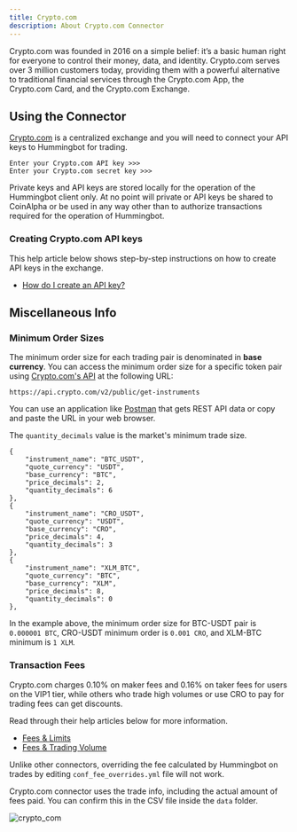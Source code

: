 ```yaml
---
title: Crypto.com
description: About Crypto.com Connector
---
```



Crypto.com was founded in 2016 on a simple belief: it’s a basic human right for everyone to control their money, data, and identity. Crypto.com serves over 3 million customers today, providing them with a powerful alternative to traditional financial services through the Crypto.com App, the Crypto.com Card, and the Crypto.com Exchange.

## Using the Connector

[Crypto.com](https://crypto.com/exchange) is a centralized exchange and you will need to connect your API keys to Hummingbot for trading.

```
Enter your Crypto.com API key >>>
Enter your Crypto.com secret key >>>
```

Private keys and API keys are stored locally for the operation of the Hummingbot client only. At no point will private or API keys be shared to CoinAlpha or be used in any way other than to authorize transactions required for the operation of Hummingbot.

### Creating Crypto.com API keys

This help article below shows step-by-step instructions on how to create API keys in the exchange.

- [How do I create an API key?](https://exchange-docs.crypto.com/spot/index.html#introduction)

<Callout
  type="warning"
  body="We recommend using only #trade# enabled API keys; enabling #withdraw, transfer, or the equivalent is unnecessary# for current Hummingbot strategies."
/>

## Miscellaneous Info

### Minimum Order Sizes

The minimum order size for each trading pair is denominated in **base currency**. You can access the minimum order size for a specific token pair using [Crypto.com's API](https://exchange-docs.crypto.com/#public-get-instruments) at the following URL:

```
https://api.crypto.com/v2/public/get-instruments
```

You can use an application like [Postman](https://www.postman.com/) that gets REST API data or copy and paste the URL in your web browser.

The `quantity_decimals` value is the market's minimum trade size.

```
{
    "instrument_name": "BTC_USDT",
    "quote_currency": "USDT",
    "base_currency": "BTC",
    "price_decimals": 2,
    "quantity_decimals": 6
},
{
    "instrument_name": "CRO_USDT",
    "quote_currency": "USDT",
    "base_currency": "CRO",
    "price_decimals": 4,
    "quantity_decimals": 3
},
{
    "instrument_name": "XLM_BTC",
    "quote_currency": "BTC",
    "base_currency": "XLM",
    "price_decimals": 8,
    "quantity_decimals": 0
},
```

In the example above, the minimum order size for BTC-USDT pair is `0.000001 BTC`, CRO-USDT minimum order is `0.001 CRO`, and XLM-BTC minimum is `1 XLM`.

### Transaction Fees

Crypto.com charges 0.10% on maker fees and 0.16% on taker fees for users on the VIP1 tier, while others who trade high volumes or use CRO to pay for trading fees can get discounts.

Read through their help articles below for more information.

- [Fees & Limits](https://crypto.com/exchange/document/fees-limits)
- [Fees & Trading Volume](https://help.crypto.com/en/articles/3511276-fees-trading-volume)

Unlike other connectors, overriding the fee calculated by Hummingbot on trades by editing `conf_fee_overrides.yml` file will not work.

Crypto.com connector uses the trade info, including the actual amount of fees paid. You can confirm this in the CSV file inside the `data` folder.

![crypto_com](/img/crypto_com_csv.png)
